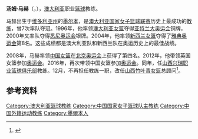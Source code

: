 {{Otheruses|马赫 (消歧义)}}

'''汤姆·马赫'''（{{lang-en|'''Tom Maher'''}}，{{bd|1952年|9月4日|||M}}），[[澳大利亚|澳大利亚]]职业[[篮球|篮球]]教练。

马赫出生于[[維多利亞州|维多利亚州]]的[[墨尔本|墨尔本]]，是[[澳大利亚国家女子篮球联赛|澳大利亚国家女子篮球联赛]]历史上最成功的[[教练|教练]]，曾7次率队夺冠。1996年，他率领[[澳大利亚国家女子篮球队|澳大利亚女篮]]夺得[[1996年夏季奥林匹克运动会|亚特兰大奥运会]]铜牌，2000年又率队夺得[[2000年夏季奥林匹克运动会|悉尼奥运会]]银牌。2004年，他率领[[新西兰女篮|新西兰女篮]]夺得了[[2004年夏季奥林匹克运动会|雅典奥运会]]第8名。这些成绩都是澳大利亚队和新西兰队在奥运历史上的最佳战绩。

2008年，马赫率领[[中国国家女子篮球队|中国女篮]]在[[2008年夏季奥林匹克运动会|北京奥运会]]上获得了第四名。2012年，他带领英国女篮参加[[2012年夏季奥林匹克运动会|奥运会]]。2016年，再次带领中国女篮参加[[2016年夏季奧林匹克運動會|奥运会]]。同年，任[[山西兴瑞职业篮球俱乐部|山西兴瑞职业篮球俱乐部]]教练。12月，不再担任教练一职，改任[[山西竹叶青女篮|山西竹叶青女篮]]总顾问<ref>{{Cite web |url=http://www.chinanews.com/m/ty/2016/12-29/8108475.shtml |title=山西女篮宣布更换主帅 原国家队主帅汤姆·马赫任总顾问 |accessdate=2021-05-01 |author=记者：胡健 |date=2016-12-29 |work= |publisher=中国新闻网 |language=Zh-hans |archive-date=2021-05-02 |archive-url=https://web.archive.org/web/20210502231437/http://www.chinanews.com/m/ty/2016/12-29/8108475.shtml |dead-url=no }}</ref>。

== 参考资料 ==
{{reflist}}

{{2006年女篮世锦赛中国队阵容}}
{{2008年夏季奧林匹克運動會中國國家女子籃球隊}}
{{2014年女篮世界杯中国队阵容}}
{{2016年夏季奥运会中国女子篮球阵容}}

{{Authority control}}

{{DEFAULTSORT:Maher, Tom}}
[[Category:澳大利亚篮球教练|Category:澳大利亚篮球教练]]
[[Category:中国国家女子篮球队主教练|Category:中国国家女子篮球队主教练]]
[[Category:中国外籍运动教练|Category:中国外籍运动教练]]
[[Category:墨爾本人|Category:墨爾本人]]